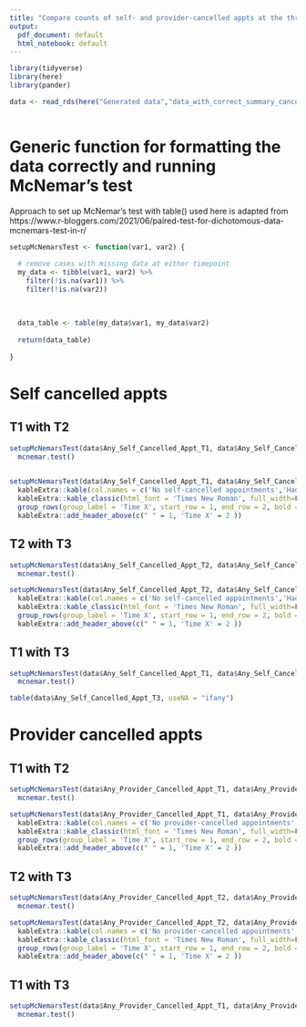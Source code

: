 ```yaml
---
title: "Compare counts of self- and provider-cancelled appts at the three timepoints"
output:
  pdf_document: default
  html_notebook: default
---
```


```r
library(tidyverse)
library(here)
library(pander)

```


```r
  
data <- read_rds(here("Generated data","data_with_correct_summary_cancellation_variables.rds"))
  
```

# Generic function for formatting the data correctly and running McNemar's test

Approach to set up McNemar's test with table() used here is adapted from https://www.r-bloggers.com/2021/06/paired-test-for-dichotomous-data-mcnemars-test-in-r/

```r

setupMcNemarsTest <- function(var1, var2) {
  
  # remove cases with missing data at either timepoint
  my_data <- tibble(var1, var2) %>%
    filter(!is.na(var1)) %>%
    filter(!is.na(var2))
  
  
  
  data_table <- table(my_data$var1, my_data$var2)
  
  return(data_table)
  
}

```

# Self cancelled appts

## T1 with T2

```r

setupMcNemarsTest(data$Any_Self_Cancelled_Appt_T1, data$Any_Self_Cancelled_Appt_T2) %>%
  mcnemar.test()

 
setupMcNemarsTest(data$Any_Self_Cancelled_Appt_T1, data$Any_Self_Cancelled_Appt_T2) %>% 
  kableExtra::kable(col.names = c('No self-cancelled appointments','Had self-cancelled appointments')) %>%
  kableExtra::kable_classic(html_font = 'Times New Roman', full_width=FALSE) %>%
  group_rows(group_label = 'Time X', start_row = 1, end_row = 2, bold = FALSE) %>%
  kableExtra::add_header_above(c(" " = 1, 'Time X' = 2 ))
```


## T2 with T3

```r

setupMcNemarsTest(data$Any_Self_Cancelled_Appt_T2, data$Any_Self_Cancelled_Appt_T3) %>%
  mcnemar.test()

setupMcNemarsTest(data$Any_Self_Cancelled_Appt_T2, data$Any_Self_Cancelled_Appt_T3) %>% 
  kableExtra::kable(col.names = c('No self-cancelled appointments','Had self-cancelled appointments')) %>%
  kableExtra::kable_classic(html_font = 'Times New Roman', full_width=FALSE) %>%
  group_rows(group_label = 'Time X', start_row = 1, end_row = 2, bold = FALSE) %>%
  kableExtra::add_header_above(c(" " = 1, 'Time X' = 2 ))
```

## T1 with T3

```r

setupMcNemarsTest(data$Any_Self_Cancelled_Appt_T1, data$Any_Self_Cancelled_Appt_T3) %>%
  mcnemar.test()

table(data$Any_Self_Cancelled_Appt_T3, useNA = "ifany")
```

# Provider cancelled appts
## T1 with T2

```r

setupMcNemarsTest(data$Any_Provider_Cancelled_Appt_T1, data$Any_Provider_Cancelled_Appt_T2) %>%
  mcnemar.test()

setupMcNemarsTest(data$Any_Provider_Cancelled_Appt_T1, data$Any_Provider_Cancelled_Appt_T2) %>% 
  kableExtra::kable(col.names = c('No provider-cancelled appointments','Had provider-cancelled appointments')) %>%
  kableExtra::kable_classic(html_font = 'Times New Roman', full_width=FALSE) %>%
  group_rows(group_label = 'Time X', start_row = 1, end_row = 2, bold = FALSE) %>%
  kableExtra::add_header_above(c(" " = 1, 'Time X' = 2 ))

```


## T2 with T3

```r

setupMcNemarsTest(data$Any_Provider_Cancelled_Appt_T2, data$Any_Provider_Cancelled_Appt_T3) %>%
  mcnemar.test()

setupMcNemarsTest(data$Any_Provider_Cancelled_Appt_T2, data$Any_Provider_Cancelled_Appt_T3) %>% 
  kableExtra::kable(col.names = c('No provider-cancelled appointments','Had provider-cancelled appointments')) %>%
  kableExtra::kable_classic(html_font = 'Times New Roman', full_width=FALSE) %>%
  group_rows(group_label = 'Time X', start_row = 1, end_row = 2, bold = FALSE) %>%
  kableExtra::add_header_above(c(" " = 1, 'Time X' = 2 ))

```

## T1 with T3

```r

setupMcNemarsTest(data$Any_Provider_Cancelled_Appt_T1, data$Any_Provider_Cancelled_Appt_T3) %>%
  mcnemar.test()

```


